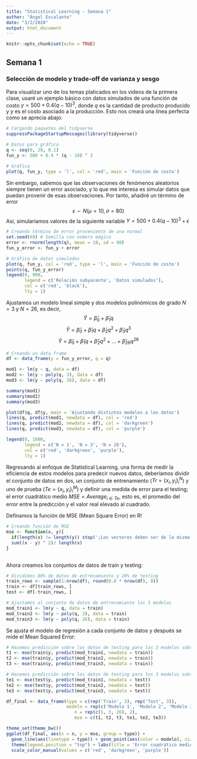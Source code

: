 ```yaml
---
title: "Statistical Learning - Semana 1"
author: "Ángel Escalante"
date: "3/2/2020"
output: html_document
---
```


```r
knitr::opts_chunk$set(echo = TRUE)
```

## Semana 1

### Selección de modelo y trade-off de varianza y sesgo

Para visualizar uno de los temas platicados en los videos de la primera clase, usaré un ejemplo básico con datos simulados de una función de costo $y=500+0.4(q-10)^{3}$, donde $q$ es la cantidad de producto producido y $y$ es el costo asociado a la producción. Esto nos creará una línea perfecta como se aprecia abajo:

```r
# Cargando paquetes del tidyverse
suppressPackageStartupMessages(library(tidyverse))

# Datos para gráfica
q <- seq(0, 20, 0.1)
fun_y <- 500 + 0.4 * (q - 10) ^ 3

# Gráfica
plot(q, fun_y, type = 'l', col = 'red', main = 'Función de costo')

```

Sin embargo, sabemos que las observaciones de fenómenos aleatorios siempre tienen un error asociado, y lo que me interesa es simular datos que puedan provenir de esas observaciones. Por tanto, añadiré un término de error $$\epsilon \sim N(\mu = 10, \sigma = 80)$$ 
Así, simulariamos valores de la siguiente variable $Y=500+0.4(q-10)^{3} + \epsilon$

```r
# Creando término de error proveniente de una normal
set.seed(69) # Semilla con número mágico
error <- rnorm(length(q), mean = 10, sd = 80)
fun_y_error <- fun_y + error

# Gráfica de datos simulados
plot(q, fun_y, col = 'red', type = 'l', main = 'Función de costo')
points(q, fun_y_error)
legend(0, 900,
       legend = c('Relación subyacente', 'Datos simulados'),
       col = c('red', 'black'),
       lty = 1)


```

Ajustamos un modelo lineal simple y dos modelos polinómicos de grado $N=3$ y $N=26$, es decir,
$$\hat{Y}=\hat{\beta}_{0}+\hat{\beta}_{1}q$$
$$\hat{Y}=\hat{\beta}_{0}+\hat{\beta}_{1}q+\hat{\beta}_{2}q^{2}+\hat{\beta}_{3}q^{3}$$
$$\hat{Y}=\hat{\beta}_{0}+\hat{\beta}_{1}q+\hat{\beta}_{2}q^{2}+...+\hat{\beta}_{26}q^{26}$$

```r
# Creando un data.frame
df <- data_frame(y = fun_y_error, q = q)

mod1 <- lm(y ~ q, data = df)
mod2 <- lm(y ~ poly(q, 3), data = df)
mod3 <- lm(y ~ poly(q, 26), data = df)

summary(mod1)
summary(mod2)
summary(mod3)

plot(df$q, df$y, main = 'Ajustando distintos modelos a los datos')
lines(q, predict(mod1, newdata = df), col = 'red')
lines(q, predict(mod2, newdata = df), col = 'darkgreen')
lines(q, predict(mod3, newdata = df), col = 'purple')

legend(0, 1000,
       legend = c('N = 1', 'N = 3', 'N = 26'),
       col = c('red', 'darkgreen', 'purple'),
       lty = 1)
```

Regresando al enfoque de Statistical Learning, una forma de medir la eficiencia de estos modelos para predecir nuevos datos, deberíamos dividir el conjunto de datos en dos, un conjunto de entrenamiento ($Tr =\{x_{i}, y_{i}\}_{i}^{N}$) y uno de prueba ($Te = \{x_{i}, y_{i}\}_{i}^{M}$) y definir una medida de error para el testing; el error cuadrático medio $MSE = Average_{i \in Te}$, esto es, el promedio del error entre la predicción y el valor real elevado al cuadrado.

Definamos la función de MSE (Mean Square Error) en R!

```r
# Creando función de MSE
mse <- function(x, y){
  if(length(x) != length(y)) stop('¡Los vectores deben ser de la misma longitud!')
  sum((x - y) ^ 2)/ length(x)
}
  
```

Ahora creamos los conjuntos de datos de train y testing:

```r
# Dividimos 80% de datos de entrenamiento y 20% de testing
train_rows <- sample(1:nrow(df), round(0.8 * nrow(df), 0))
train <- df[train_rows, ]
test <- df[-train_rows, ]

# Ajustamos al conjunto de datos de entrenamiento los 3 modelos
mod_train1 <- lm(y ~ q, data = train)
mod_train2 <- lm(y ~ poly(q, 3), data = train)
mod_train3 <- lm(y ~ poly(q, 26), data = train)
```

Se ajusta el modelo de regresión a cada conjunto de datos y después se mide el Mean Squared Error:

```r
# Hacemos predicción sobre los datos de testing para los 3 modelos sobre los datos de entrenamiento
t1 <- mse(train$y, predict(mod_train1, newdata = train))
t2 <- mse(train$y, predict(mod_train2, newdata = train))
t3 <- mse(train$y, predict(mod_train3, newdata = train))

# Hacemos predicción sobre los datos de testing para los 3 modelos sobre los datos de entrenamiento
te1 <- mse(test$y, predict(mod_train1, newdata = test))
te2 <- mse(test$y, predict(mod_train2, newdata = test))
te3 <- mse(test$y, predict(mod_train3, newdata = test))

df_final <- data_frame(type = c(rep('Train', 3), rep('Test', 3)),
                       modelo = rep(c('Modelo 1', 'Modelo 2', 'Modelo 3'), 2),
                          n = rep(c(1, 3, 26), 2),
                          mse = c(t1, t2, t3, te1, te2, te3))

theme_set(theme_bw())
ggplot(df_final, aes(x = n, y = mse, group = type)) +
  geom_line(aes(linetype = type)) + geom_point(aes(color = modelo), size = 6) +
  theme(legend.position = "top") + labs(title = 'Error cuadrático medio') + 
  scale_color_manual(values = c('red', 'darkgreen', 'purple'))
```

